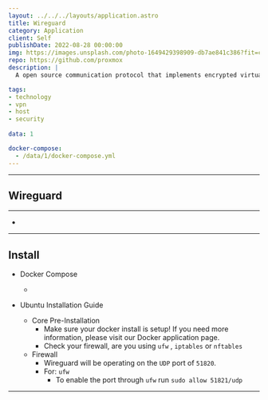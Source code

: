 ```yaml
---
layout: ../../../layouts/application.astro
title: Wireguard
category: Application
client: Self
publishDate: 2022-08-28 00:00:00
img: https://images.unsplash.com/photo-1649429398909-db7ae841c386?fit=crop&w=1400&h=700&q=75
repo: https://github.com/proxmox
description: |
  A open source communication protocol that implements encrypted virtual private networks.

tags:
- technology
- vpn
- host
- security
  
data: 1

docker-compose:
  - /data/1/docker-compose.yml
---
```



* * *
## Wireguard

* * *

- 

* * *

## Install

- Docker Compose
  - <Github src="data/wireguard/docker-compose.yml" description="This is a docker compose for wireguard." />

- Ubuntu Installation Guide
  - Core Pre-Installation
    - Make sure your docker install is setup! If you need more information, please visit our Docker application page.
    - Check your firewall, are you using `ufw` , `iptables` or `nftables`
  - Firewall
    - Wireguard will be operating on the `UDP` port of `51820`.
    - For: `ufw`
      - To enable the port through `ufw` run `sudo allow 51821/udp`

* * *
<NetmakerInfo />